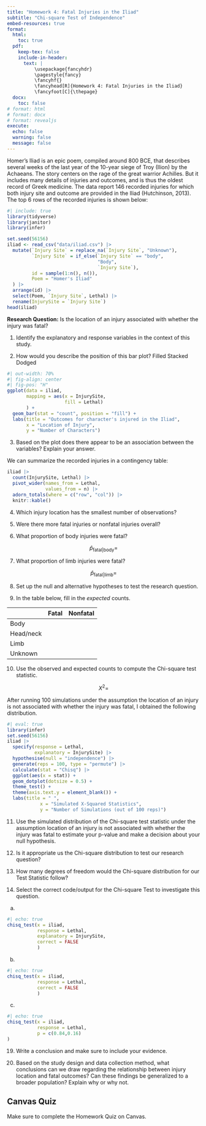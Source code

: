 ```yaml
---
title: "Homework 4: Fatal Injuries in the Iliad"
subtitle: "Chi-square Test of Independence"
embed-resources: true
format:
  html:
    toc: true
  pdf:
    keep-tex: false
    include-in-header:
      text: |
          \usepackage{fancyhdr}
          \pagestyle{fancy}
          \fancyhf{}
          \fancyhead[R]{Homework 4: Fatal Injuries in the Iliad}
          \fancyfoot[C]{\thepage}
  docx:
    toc: false
# format: html
# format: docx
# format: revealjs
execute:
  echo: false
  warning: false
  message: false
---
```


Homer's Iliad is an epic poem, compiled around 800 BCE, that describes several weeks of the last year of the 10-year siege of Troy (Ilion) by the Achaeans. The story centers on the rage of the great warrior Achilles. But it includes many details of injuries and outcomes, and is thus the oldest record of Greek medicine. The data report 146 recorded injuries for which both injury site and outcome are provided in the Iliad (Hutchinson, 2013). The top 6 rows of the recorded injuries is shown below:

```r
#| include: true
library(tidyverse)
library(janitor)
library(infer)

set.seed(56156)
iliad <- read_csv("data/iliad.csv") |>  
  mutate(`Injury Site` = replace_na(`Injury Site`, "Unknown"), 
         `Injury Site` = if_else(`Injury Site` == "body", 
                                 "Body", 
                                 `Injury Site`),
         id = sample(1:n(), n()),
         Poem = "Homer's Iliad"
  ) |> 
  arrange(id) |> 
  select(Poem, `Injury Site`, Lethal) |> 
  rename(InjurySite = `Injury Site`)
head(iliad)
```

**Research Question:** Is the location of an injury associated with whether the injury was fatal?

1. Identify the explanatory and response variables in the context of this study.

\vspace{0.6in}

2. How would you describe the position of this bar plot? \hspace{0.1in} Filled \hspace{0.1in} Stacked \hspace{0.1in} Dodged

```r
#| out-width: 70%
#| fig-align: center
#| fig-pos: "H"
ggplot(data = iliad,
       mapping = aes(x = InjurySite,
                     fill = Lethal)
       ) +
  geom_bar(stat = "count", position = "fill") +
  labs(title = "Outcomes for character's injured in the Iliad",
       x = "Location of Injury",
       y = "Number of Characters")
```

\vspace{0.25in}

3. Based on the plot does there appear to be an association between the variables? Explain
your answer.

\vspace{0.8in}

We can summarize the recorded injuries in a contingency table:

```r
iliad |>   
  count(InjurySite, Lethal) |> 
  pivot_wider(names_from = Lethal,
              values_from = n) |> 
  adorn_totals(where = c("row", "col")) |> 
  knitr::kable()
```

4.  Which injury location has the smallest number of observations?

\vspace{0.25in}

5.  Were there more fatal injuries or nonfatal injuries overall?

\vspace{0.25in}

6.  What proportion of body injuries were fatal?

$$\hat p_{\text{fatal|body}} =$$

\vspace{0.15in}

7. What proportion of limb injuries were fatal?

$$\hat p_{\text{fatal|limb}} =$$

\vspace{0.15in}

8. Set up the null and alternative hypotheses to test the research question.

\vspace{1in}


9. In the table below, fill in the *expected* counts. 

|          | Fatal | Nonfatal |
|----------|-------|----------|
| Body     |       |          |
| Head/neck|       |          |
| Limb     |       |          |
| Unknown  |       |          |

\vspace{1in}

10. Use the observed and expected counts to compute the Chi-square test statistic.

$$X^2 =$$

\vspace{0.5in}

After running 100 simulations under the assumption the location of an injury is not associated with whether the injury was fatal, I obtained the following distribution.

```r
#| eval: true
library(infer)
set.seed(56156)
iliad |> 
  specify(response = Lethal, 
          explanatory = InjurySite) |>  
  hypothesise(null = "independence") |>  
  generate(reps = 100, type = "permute") |>  
  calculate(stat = "Chisq") |>  
  ggplot(aes(x = stat)) +
  geom_dotplot(dotsize = 0.5) +
  theme_test() +
  theme(axis.text.y = element_blank()) +
  labs(title = " ", 
            x = "Simulated X-Squared Statistics", 
            y = "Number of Simulations (out of 100 reps)")
```

11. Use the simulated distribution of the Chi-square test statistic under the assumption location of an injury is not associated with whether the injury was fatal to estimate your p-value and make a decision about your null hypothesis.

\vspace{1in}

12. Is it appropriate us the Chi-square distribution to test our research question?

\vspace{1in}

13. How many degrees of freedom would the Chi-square distribution for our Test Statistic follow?

\vspace{0.25in}

14. Select the correct code/output for the Chi-square Test to investigate this question.

\vspace{0.25in}

a.
```r
#| echo: true
chisq_test(x = iliad,
           response = Lethal,
           explanatory = InjurySite,
           correct = FALSE
           )
```

b.
```r
#| echo: true
chisq_test(x = iliad,
           response = Lethal,
           correct = FALSE
           )
```

c.
```r
#| echo: true
chisq_test(x = iliad,
           response = Lethal,
           p = c(0.84,0.16)
)
```

19. Write a conclusion and make sure to include your evidence.

\vspace{2in}

20. Based on the study design and data collection method, what conclusions can we draw regarding the relationship between injury location and fatal outcomes? Can these findings be generalized to a broader population? Explain why or why not.

\vspace{2in}


<!-- ## Scenario 2: -->

<!-- In a recent study conducted in the United Kingdom, researchers gathered data on 6,705 children to investigate the potential relationship between a mother's exposure to cats during pregnancy and the occurrence of psychotic episodes in their children. The study included two groups: one consisting of 4,746 children whose mothers did not have cats while pregnant and another group of 1,959 children whose mothers did have cats during pregnancy. -->

<!-- Among the group of 4,746 children with no maternal cat exposure, 536 children experienced one or more psychotic episodes during the course of the study. In contrast, among the 1,959 children whose mothers had cats during pregnancy, 240 children had one or more psychotic episodes. -->

<!-- **Research Question:** Does the pyscychtic episode rate differs between children who's moms did have cats while pregnant and those who's moms did not? -->

<!-- 1.	Create a table of counts based on the data obtained in this study.  -->

<!-- 2.	Find the proportion of children who's moms did not have cats while pregnant that had one or more pscychtic episode.  -->

<!-- 3.	Find the proportion of children who's moms did have cats while pregnant that had one or more pscychtic episode.  -->

<!-- 4.  Sketch in the *filled* bar plot below. -->

<!-- 5. Do the data provide statistical evidence for the research question?  Select the correct code/output for the chi-square test to investigate this question. -->

<!-- a. -->
<!-- ```{r} -->
<!-- #| echo: true -->
<!-- chisq_test(x = ) -->
<!-- ``` -->

<!-- 6. Write a solution and make sure to include the chi-square test statistic, degrees of freedom, the p-value, and a conclusion written in everyday language. -->

::: callout-caution
## Canvas Quiz

Make sure to complete the Homework Quiz on Canvas.
:::

